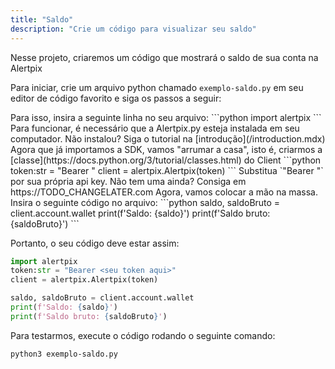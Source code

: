 ---
title: "Saldo"
description: "Crie um código para visualizar seu saldo"
---

Nesse projeto, criaremos um código que mostrará o saldo de sua conta na Alertpix

Para iniciar, crie um arquivo python chamado `exemplo-saldo.py` em seu editor de código favorito e siga os passos a seguir:

<Steps>
  <Step title="Importar a SDK">
    Para isso, insira a seguinte linha no seu arquivo:
    ```python
    import alertpix
    ```
    <Warning>
      Para funcionar, é necessário que a Alertpix.py esteja instalada em seu computador.
      Não instalou? Siga o tutorial na [introdução](/introduction.mdx)
    </Warning>
  </Step>
  <Step title="Configurar o client">
      Agora que já importamos a SDK, vamos "arrumar a casa", isto é, criarmos a [classe](https://docs.python.org/3/tutorial/classes.html) do Client
      ```python
      token:str = "Bearer <seu token aqui>"
      client = alertpix.Alertpix(token)
      ```
      <Info>
        Substitua `"Bearer <seu token aqui>"` por sua própria api key. Não tem uma ainda? Consiga em https://TODO_CHANGELATER.com
      </Info>

  </Step>
  <Step title="Fazer a requisição e mostrar o resultado">
    Agora, vamos colocar a mão na massa.
    Insira o seguinte código no arquivo:
    ```python
      saldo, saldoBruto = client.account.wallet
      print(f'Saldo: {saldo}')
      print(f'Saldo bruto: {saldoBruto}')
    ```

  </Step>
</Steps>

Portanto, o seu código deve estar assim:

```python
import alertpix
token:str = "Bearer <seu token aqui>"
client = alertpix.Alertpix(token)

saldo, saldoBruto = client.account.wallet
print(f'Saldo: {saldo}')
print(f'Saldo bruto: {saldoBruto}')
```
Para testarmos, execute o código rodando o seguinte comando:
```
python3 exemplo-saldo.py
```

